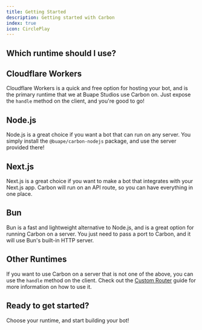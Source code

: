 ```yaml
---
title: Getting Started
description: Getting started with Carbon
index: true
icon: CirclePlay
---
```


## Which runtime should I use?


## Cloudflare Workers

Cloudflare Workers is a quick and free option for hosting your bot, and is the primary runtime that we at Buape Studios use Carbon on. Just expose the `handle` method on the client, and you're good to go!

## Node.js

Node.js is a great choice if you want a bot that can run on any server. You simply install the `@buape/carbon-nodejs` package, and use the server provided there!

## Next.js

Next.js is a great choice if you want to make a bot that integrates with your Next.js app. Carbon will run on an API route, so you can have everything in one place.

## Bun

Bun is a fast and lightweight alternative to Node.js, and is a great option for running Carbon on a server. You just need to pass a port to Carbon, and it will use Bun's built-in HTTP server.

## Other Runtimes

If you want to use Carbon on a server that is not one of the above, you can use the `handle` method on the client. Check out the [Custom Router](/carbon/helpful-guides/custom-router) guide for more information on how to use it.

## Ready to get started?

Choose your runtime, and start building your bot!
